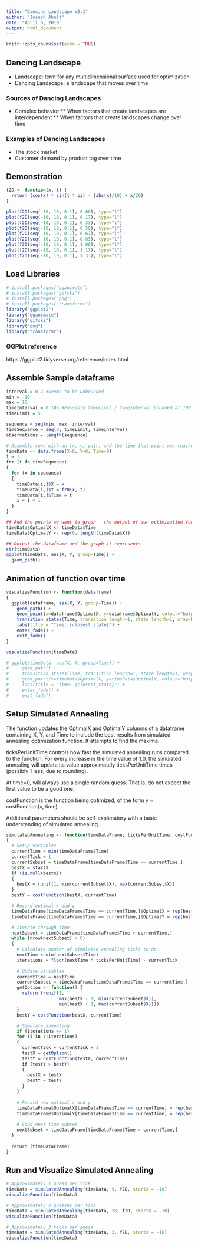 ```yaml
---
title: "Dancing Landscape V0.1"
author: "Joseph Abolt"
date: "April 6, 2019"
output: html_document
---
```


```r
knitr::opts_chunk$set(echo = TRUE)
```

## Dancing Landscape

* Landscape: term for any multidimensional surface used for optimization
* Dancing Landscape: a landscape that moves over time

### Sources of Dancing Landscapes

* Complex behavior
** When factors that create landscapes are interdependent
** When factors that create landscapes change over time

### Examples of Dancing Landscapes

* The stock market
* Customer demand by product tag over time

## Demonstration
``` r
f2D <- function(x, t) {
  return (cos(x) * sin(t * pi) - (abs(x)/10) + x/20)
}

plot(f2D(seq(-10, 10, 0.1), 0.00), type="l")
plot(f2D(seq(-10, 10, 0.1), 0.17), type="l")
plot(f2D(seq(-10, 10, 0.1), 0.33), type="l")
plot(f2D(seq(-10, 10, 0.1), 0.50), type="l")
plot(f2D(seq(-10, 10, 0.1), 0.67), type="l")
plot(f2D(seq(-10, 10, 0.1), 0.83), type="l")
plot(f2D(seq(-10, 10, 0.1), 1.00), type="l")
plot(f2D(seq(-10, 10, 0.1), 1.17), type="l")
plot(f2D(seq(-10, 10, 0.1), 1.33), type="l")
```

## Load Libraries
```r
# install.packages("gganimate")
# install.packages("gifski")
# install.packages("png")
# install.packages("transformr")
library("ggplot2")
library("gganimate")
library("gifski")
library("png")
library("transformr")
```
### GGPlot reference
https://ggplot2.tidyverse.org/reference/index.html


## Assemble Sample dataframe
```r
interval = 0.2 #Seems to be unbounded
min = -10
max = 10
timeInterval = 0.105 #Possibly timeLimit / timeInterval bounded at 100?
timeLimit = 5

sequence = seq(min, max, interval)
timeSequence = seq(0, timeLimit, timeInterval)
observations = length(sequence)

# Assemble rows with an (x, y) pair, and the time that point was reached at
timeData <- data.frame(X=0, Y=0, Time=0)
i = 1
for (t in timeSequence)
{
  for (x in sequence)
  {
    timeData[i,]$X = x
    timeData[i,]$Y = f2D(x, t)
    timeData[i,]$Time = t
    i = i + 1
  }
}

## Add the points we want to graph - the output of our optimization function
timeData$OptimalX <- timeData$Time
timeData$OptimalY <- rep(0, length(timeData$X))

## Output the dataframe and the graph it represents
str(timeData)
ggplot(timeData, aes(X, Y, group=Time)) +
  geom_path()
```

## Animation of function over time
```r
visualizeFunction <- function(dataframe)
{
  ggplot(dataframe, aes(X, Y, group=Time)) +
    geom_path() +
    geom_point(x=dataframe$OptimalX, y=dataframe$OptimalY, colour="hotpink", size=4) +
    transition_states(Time, transition_length=1, state_length=1, wrap=F) +
    labs(title = "Time: {closest_state}") +
    enter_fade() + 
    exit_fade()
}

visualizeFunction(timeData)

# ggplot(timeData, aes(X, Y, group=Time)) +
#     geom_path() +
#     transition_states(Time, transition_length=1, state_length=1, wrap=F) +
#     geom_point(x=timeData$OptimalX, y=timeData$OptimalY, colour="hotpink", size=4) +
#     labs(title = "Time: {closest_state}") +
#     enter_fade() + 
#     exit_fade()
```

## Setup Simulated Annealing
The function updates the OptimalX and OptimalY columns of a dataframe containing X, Y, and Time to include the best results from simulated annealing optimization function. It attempts to find the maxima.

ticksPerUnitTime controls how fast the simulated annealing runs compared to the function. For every increase in the time value of 1.0, the simulated annealing will update its value approximately ticksPerUnitTime times (possibly 1 less, due to rounding).

At time=0, will always use a single random guess. That is, do not expect the first value to be a good one.

costFunction is the function being optimized, of the form y = costFunction(x, time)

Additional parameters should be self-explanatory with a basic understanding of simulated annealing.
```r
simulatedAnnealing <- function(timeDataFrame, ticksPerUnitTime, costFunction, startX = NULL)
{
  # Setup variables
  currentTime = min(timeDataFrame$Time)
  currentTick = 1
  currentSubset = timeDataFrame[timeDataFrame$Time == currentTime,]
  bestX = startX
  if (is.null(bestX))
  {
    bestX = runif(1, min(currentSubset$X), max(currentSubset$X))
  }
  bestY = costFunction(bestX, currentTime)

  # Record optimal x and y
  timeDataFrame[timeDataFrame$Time == currentTime,]$OptimalX = rep(bestX, nrow(currentSubset))
  timeDataFrame[timeDataFrame$Time == currentTime,]$OptimalY = rep(bestY, nrow(currentSubset))

  # Iterate through time
  nextSubset = timeDataFrame[timeDataFrame$Time > currentTime,]
  while (nrow(nextSubset) > 0)
  {
    # Calculate number of simulated annealing ticks to do
    nextTime = min(nextSubset$Time)
    iterations = floor(nextTime * ticksPerUnitTime) - currentTick
    
    # Update variables
    currentTime = nextTime
    currentSubset = timeDataFrame[timeDataFrame$Time == currentTime,]
    getOption <- function() { 
      return (runif(1, 
                    max(bestX - 1, min(currentSubset$X)), 
                    min(bestX + 1, max(currentSubset$X))))
    }
    bestY = costFunction(bestX, currentTime)

    # Simulate annealing
    if (iterations >= 1)
    for (i in 1:iterations)
    {
      currentTick = currentTick + 1
      testX = getOption()
      testY = costFunction(testX, currentTime)
      if (testY > bestY)
      {
        bestX = testX
        bestY = testY
      }
    }
    
    # Record new optimal x and y
    timeDataFrame$OptimalX[timeDataFrame$Time == currentTime] = rep(bestX, nrow(currentSubset))
    timeDataFrame$OptimalY[timeDataFrame$Time == currentTime] = rep(bestY, nrow(currentSubset))
    
    # Load next time subset
    nextSubset = timeDataFrame[timeDataFrame$Time > currentTime,]
  }
  
  return (timeDataFrame)
}
```

## Run and Visualize Simulated Annealing
```r
# Approximately 1 guess per tick
timeData = simulatedAnnealing(timeData, 9, f2D, startX = -10)
visualizeFunction(timeData)

# Approximately 3 guesses per tick
timeData = simulatedAnnealing(timeData, 28, f2D, startX = -10)
visualizeFunction(timeData)

# Approximately 3 ticks per guess
timeData = simulatedAnnealing(timeData, 3, f2D, startX = -10)
visualizeFunction(timeData)
```

